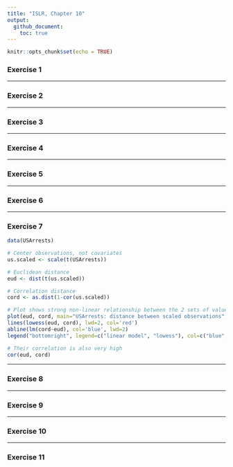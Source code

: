 ```yaml
---
title: "ISLR, Chapter 10"
output: 
  github_document:
    toc: true
---
```


```r
knitr::opts_chunk$set(echo = TRUE)
```

### Exercise 1

---

### Exercise 2

---

### Exercise 3

---

### Exercise 4

---

### Exercise 5

---

### Exercise 6

---

### Exercise 7


```r
data(USArrests)

# Center observations, not covariates
us.scaled <- scale(t(USArrests))

# Euclidean distance
eud <- dist(t(us.scaled))

# Correlation distance
cord <- as.dist(1-cor(us.scaled))

# Plot shows strong non-linear relationship between the 2 sets of values
plot(eud, cord, main="USArrests: distance between scaled observations", xlab="Euclidean distance", ylab="Correlation distance")
lines(lowess(eud, cord), lwd=2, col='red')
abline(lm(cord~eud), col='blue', lwd=2)
legend("bottomright", legend=c("linear model", "lowess"), col=c("blue", "red"), lwd=2)

# Their correlation is also very high
cor(eud, cord)

```

---

### Exercise 8

---

### Exercise 9

---

### Exercise 10

---

### Exercise 11

